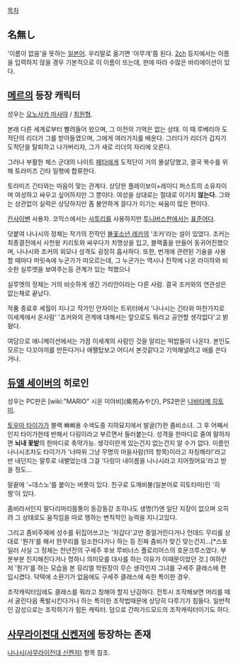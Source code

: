 [[목차]]

== 名無し ==
'이름이 없음'을 뜻하는 [[일본어]]. 우리말로 옮기면 '아무개'쯤 된다.
[[2ch]] 등지에서는 이름을 입력하지 않을 경우 기본적으로 이 이름이 뜨는데, 판에 따라 수많은 바리에이션이 있다.

== [[메르]]의 등장 캐릭터 ==
성우는 [[오노사카 마사야]] / [[최원형]].

본래 다른 세계로부터 빨려들어 왔으며, 그 이전의 기억은 없는 상태. 이 때 루베리아 도적단의 리더가 그를 받아들였으며, 그에게 여러가지를 배운다. 그러다가 리더가 갑자기 도적단을 탈퇴하고 나가버리자, 그가 새로 리더의 자리에 오른다.

그러나 부활한 체스 군대의 나이트 [[페타]]에게 도적단이 거의 몰살당했고, 결국 복수를 위해 토라미즈 긴타 일행에 합류한다.

토라미즈 긴타와는 마음이 맞는 관계다. 상당한 플레이보이+레이디 퍼스트의 소유자이며 여성하고 싸우고 싶어하지만 그 뿐이다. 여성을 상대로는 절대로 이기지 '''않는다.''' 그와는 상관없이 실력은 상당하지만 좀 불안하게 끌다가 이기는 싸움이 많은 편이다.

[[칸사이벤]] 사용자. 코믹스에서는 [[사투리]]를 사용하지만 [[투니버스]]판에서는 [[표준어]]다.

덧붙여 나나시의 정체는 작가의 전작인 [[불꽃소년 레카]]의 '조커'라는 설이 있었다. 조커는 최종결전에서 사천왕 키리토와 싸우다가 치명상을 입고, 블랙홀을 만들어 동귀어진했으며, 나나시와 조커의 외모나 성격도 굉장히 흡사하다. 또한, 번개에 관련된 기술을 사용할 때마다 머릿속에 누군가가 떠오르는데, 그 누군가는 역시나 전작에 나온 라이하와 비슷한 실루엣을 보여주는등 관계가 있는 척했으나

실루엣의 정체는 거의 비슷하게 생긴 가리안이라는 다른 사람. 결국 조커와의 연관성은 없는채로 끝났다.

작품 종료후 세월이 지나고 작가인 안자이는 트위터에서 '나나시는 긴타와 마찬가지로 이세계에서 온사람' '죠커와의 관계에 대해서는 앞으로도 뭐라고 공언할 생각없다'고 밝혔다.

여담으로 애니메이션에서는 가끔 이세계의 사람인 것을 알리는 떡밥들이 나온다. 본인도 모르는 다꼬야끼를 만든다거나 애팰탑보고 어디서 본것같다고 기억해낼려고 애를 쓴다거나.


== [[듀엘 세이버]]의 히로인 ==
성우는 PC판은 [wiki:"MARIO" 시온 미야비](紫苑みやび), PS2판은 [[나바타메 히토미]].

[[토우마 타이가]]가 블랙 빠삐용 수색도중 지하묘지에서 발굴(?)한 좀비소녀. 그 후 어째서인지 타이가한테 반해서 다링이라고 부르면서 들러붙는다. 성격을 한마디로 줄여 말하자면 '''뇌내 꽃밭'''의 한마디로 축약가능. 생각이란게 있는건지 없는건지 알 수가 없다. 이름인 나나시조차도 타이가가 '너따위 그냥 무명의 마을사람(1의 항목)이라고 자칭해라!'라고 반 내던지는 말투로 내뱉었는데 그걸 '다링이 내이름을 나나시라고 지어줬어요'라고 받을 정도...

말끝에 '~데스노'를 붙이는 버릇이 있다. 친구로 도깨비불(일본어로 히토타마)인 '히짱'이 있다.

좀비라서인지 팔다리머리몸통이 동강동강 조각나도 생명(?)엔 일단 지장이 없으며 오히려 그 상태로도 움직임을 따로 행하는 변칙적인 능력을 지니고있다.

그리고 좀비주제에 성수를 뒤집어쓰고는 '차갑다'고만 중얼거린다거나 언데드 무리를 상대로 '뭔가'를 해서 한무리를 일소한다거나 하는 등 진짜 좀비가 맞긴 맞는건지...[*스포일러 사실 그 정체는 천년전의 구세주 후보 루비너스 플로리어스의 호문크루스였다. 부분부분 진지해진다거나 멍하니 의미모를 대사를 하는 이유가 이때문이었던 것.] 여하간 저 '뭔가'를 하는 모습을 본 뮤리엘 학원장이 무슨 생각인지 그녀를 구세주 클래스에 편입시켰다. 덕택에 소환기가 없음에도 구세주 클래스에 속한 특이한 경우.

조작캐릭터임에도 클래스를 뭐라고 칭해야 할지 난감하다. 전투시 조작해보면 머리를 떼서 굴린다음 폭발시킨다거나 하는 특이한 조작법때문에 상당히 다루기가 힘들다. 일반적인 감성으로는 조작하기가 힘든 캐릭터. 덤으로 간파가드모드의 조작캐릭터이기도 하다.

== [[사무라이전대 신켄저]]에 등장하는 존재 ==
[[나나시(사무라이전대 신켄저)]] 항목 참조.

